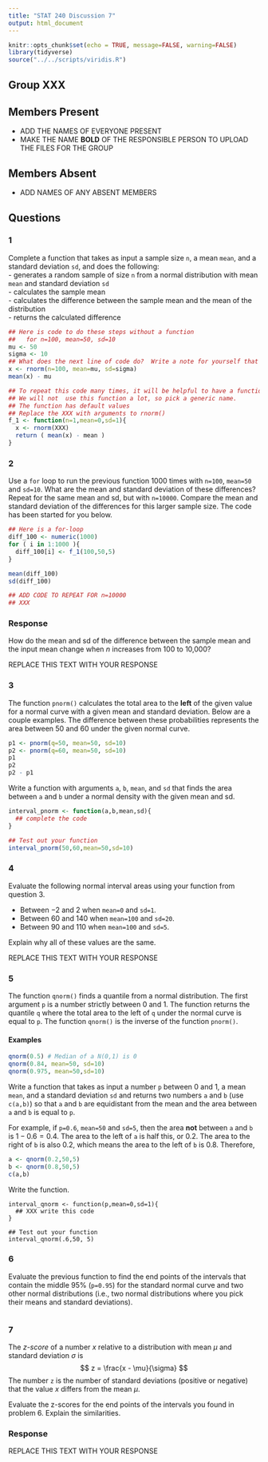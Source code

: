 ```yaml
---
title: "STAT 240 Discussion 7"
output: html_document
---
```


```r
knitr::opts_chunk$set(echo = TRUE, message=FALSE, warning=FALSE)
library(tidyverse)
source("../../scripts/viridis.R")
```

## Group XXX 

## Members Present

- ADD THE NAMES OF EVERYONE PRESENT
- MAKE THE NAME **BOLD** OF THE RESPONSIBLE PERSON TO UPLOAD THE FILES FOR THE GROUP

## Members Absent

- ADD NAMES OF ANY ABSENT MEMBERS


## Questions


### 1

Complete a function that takes as input a sample size `n`, a mean `mean`, and a standard deviation `sd`, and does the following:   
  - generates a random sample of size `n` from a normal distribution with mean `mean` and standard deviation `sd`  
  - calculates the sample mean  
  - calculates the difference between the sample mean and the mean of the distribution  
  - returns the calculated difference

```r
## Here is code to do these steps without a function
##   for n=100, mean=50, sd=10
mu <- 50
sigma <- 10
## What does the next line of code do?  Write a note for yourself that explains it.
x <- rnorm(n=100, mean=mu, sd=sigma)
mean(x) - mu

## To repeat this code many times, it will be helpful to have a function.
## We will not  use this function a lot, so pick a generic name.
## The function has default values
## Replace the XXX with arguments to rnorm()
f_1 <- function(n=1,mean=0,sd=1){
  x <- rnorm(XXX)
  return ( mean(x) - mean )
}
```



### 2

Use a `for` loop to run the previous function 1000 times with `n=100`, `mean=50` and `sd=10`. What are the mean and standard deviation of these differences? Repeat for the same mean and sd, but with `n=10000`. Compare the mean and standard deviation of the differences for this larger sample size.  The code has been started for you below.

```r
## Here is a for-loop
diff_100 <- numeric(1000)
for ( i in 1:1000 ){
  diff_100[i] <- f_1(100,50,5)
}

mean(diff_100)
sd(diff_100)

## ADD CODE TO REPEAT FOR n=10000
## XXX
```

### Response

How do the mean and sd of the difference between the sample mean and the input mean change when $n$ increases from 100 to 10,000?

REPLACE THIS TEXT WITH YOUR RESPONSE


### 3

The function `pnorm()` calculates the total area to the **left** of the given value for a normal curve with a given mean and standard deviation. Below are a couple examples. 
The difference between these probabilities represents the area between 50 and 60 under the given normal curve.

```r
p1 <- pnorm(q=50, mean=50, sd=10)
p2 <- pnorm(q=60, mean=50, sd=10)
p1
p2
p2 - p1
```

Write a function with arguments `a`, `b`, `mean`, and `sd`
that finds the area between `a` and `b` under a normal density with the given mean and sd.

```r
interval_pnorm <- function(a,b,mean,sd){
  ## complete the code
}

## Test out your function
interval_pnorm(50,60,mean=50,sd=10)
```


### 4

Evaluate the following normal interval areas using your function from question 3.

- Between $-2$ and 2 when `mean=0` and `sd=1`.
- Between 60 and 140 when `mean=100` and `sd=20`.
- Between 90 and 110 when `mean=100` and `sd=5`.

Explain why all of these values are the same.

REPLACE THIS TEXT WITH YOUR RESPONSE


### 5

The function `qnorm()` finds a quantile from a normal distribution.
The first argument `p` is a number strictly between 0 and 1.
The function returns the quantile `q` where the total area to the left of `q` under the normal curve is equal to `p`.
The function `qnorm()` is the inverse of the function `pnorm()`.

#### Examples

```r
qnorm(0.5) # Median of a N(0,1) is 0
qnorm(0.84, mean=50, sd=10)
qnorm(0.975, mean=50,sd=10)
```

Write a function that takes as input a number `p` between 0 and 1, a mean `mean`, and a standard deviation `sd` and returns two numbers `a` and `b` (use `c(a,b)`) so that `a` and `b` are equidistant from the mean and the area between `a` and `b` is equal to `p`.

For example, if `p=0.6`, `mean=50` and `sd=5`, then the area **not** between `a` and `b` is $1 - 0.6 = 0.4$. The area to the left of `a` is half this, or 0.2. The area to the right of `b` is also 0.2, which means the area to the left of `b` is 0.8.
Therefore,

```r
a <- qnorm(0.2,50,5)
b <- qnorm(0.8,50,5)
c(a,b)
```

Write the function.

```problem-5
interval_qnorm <- function(p,mean=0,sd=1){
  ## XXX write this code
}

## Test out your function
interval_qnorm(.6,50, 5)
```


### 6

Evaluate the previous function to find the end points of the intervals that contain the middle 95% (`p=0.95`) for the standard normal curve and two other normal distributions (i.e., two normal distributions where you pick their means and standard deviations).

```r

```


### 7

The *z-score* of a number $x$ relative to a distribution with mean $\mu$ and standard deviation $\sigma$ is
$$
z = \frac{x - \mu}{\sigma}
$$
The number `z` is the number of standard deviations (positive or negative) that the value $x$ differs from the mean $\mu$.

Evaluate the z-scores for the end points of the intervals you found in problem 6.
Explain the similarities.

### Response

REPLACE THIS TEXT WITH YOUR RESPONSE
